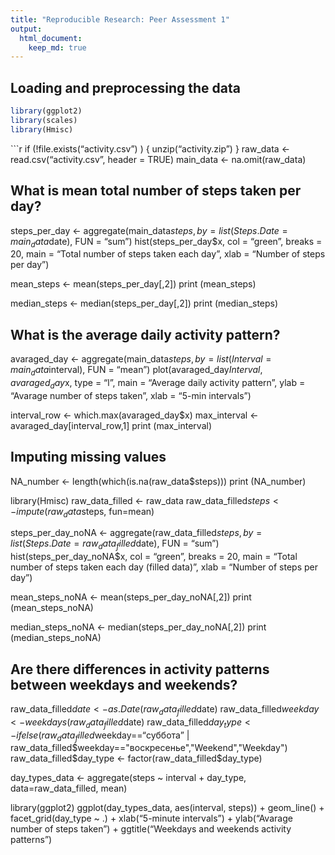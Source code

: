 ```yaml
---
title: "Reproducible Research: Peer Assessment 1"
output: 
  html_document:
    keep_md: true
---
```



## Loading and preprocessing the data

```r
library(ggplot2)
library(scales)
library(Hmisc)
```


```r
if (!file.exists("activity.csv") ) {
        unzip("activity.zip")
}
raw_data <- read.csv("activity.csv", header = TRUE)
main_data <- na.omit(raw_data)

## What is mean total number of steps taken per day?

steps_per_day <- aggregate(main_data$steps, by = list(Steps.Date = main_data$date), FUN = "sum")
hist(steps_per_day$x, col = "green", 
     breaks = 20,
     main = "Total number of steps taken each day",
     xlab = "Number of steps per day")

mean_steps <- mean(steps_per_day[,2])
print (mean_steps)

median_steps <- median(steps_per_day[,2])
print (median_steps)

## What is the average daily activity pattern?
avaraged_day <- aggregate(main_data$steps, 
                          by = list(Interval = main_data$interval), 
                          FUN = "mean")
plot(avaraged_day$Interval, avaraged_day$x, type = "l", 
     main = "Average daily activity pattern", 
     ylab = "Avarage number of steps taken", 
     xlab = "5-min intervals")

interval_row <- which.max(avaraged_day$x)
max_interval <- avaraged_day[interval_row,1]
print (max_interval)

## Imputing missing values
NA_number <- length(which(is.na(raw_data$steps)))
print (NA_number)

library(Hmisc)
raw_data_filled <- raw_data
raw_data_filled$steps <- impute(raw_data$steps, fun=mean)

steps_per_day_noNA <- aggregate(raw_data_filled$steps, 
                                by = list(Steps.Date = raw_data_filled$date), 
                                FUN = "sum")
hist(steps_per_day_noNA$x, col = "green", 
     breaks = 20,
     main = "Total number of steps taken each day (filled data)",
     xlab = "Number of steps per day")
     
     
mean_steps_noNA <- mean(steps_per_day_noNA[,2])
print (mean_steps_noNA)

median_steps_noNA <- median(steps_per_day_noNA[,2])
print (median_steps_noNA)


## Are there differences in activity patterns between weekdays and weekends?
raw_data_filled$date <- as.Date(raw_data_filled$date)
raw_data_filled$weekday <- weekdays(raw_data_filled$date)
raw_data_filled$day_type <- ifelse(raw_data_filled$weekday=="суббота" |
                                           raw_data_filled$weekday=="воскресенье","Weekend","Weekday")
raw_data_filled$day_type <- factor(raw_data_filled$day_type)


day_types_data <- aggregate(steps ~ interval + day_type, data=raw_data_filled, mean)

library(ggplot2)
ggplot(day_types_data, aes(interval, steps)) + 
        geom_line() + 
        facet_grid(day_type ~ .) +
        xlab("5-minute intervals") + 
        ylab("Avarage number of steps taken") +
        ggtitle("Weekdays and weekends activity patterns")

